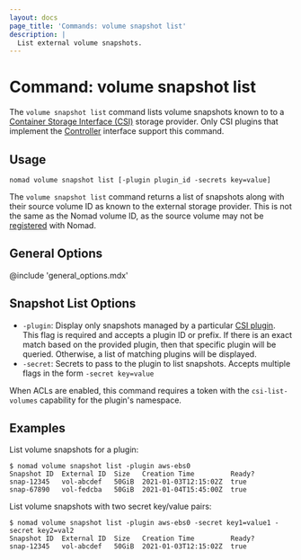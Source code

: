 ```yaml
---
layout: docs
page_title: 'Commands: volume snapshot list'
description: |
  List external volume snapshots.
---
```


# Command: volume snapshot list

The `volume snapshot list` command lists volume snapshots known to to a
[Container Storage Interface (CSI)][csi] storage provider. Only CSI plugins
that implement the [Controller][csi_plugins_internals] interface support this
command.

## Usage

```plaintext
nomad volume snapshot list [-plugin plugin_id -secrets key=value]
```

The `volume snapshot list` command returns a list of snapshots along with their
source volume ID as known to the external storage provider. This is not the
same as the Nomad volume ID, as the source volume may not be [registered] with
Nomad.

## General Options

@include 'general_options.mdx'

## Snapshot List Options

- `-plugin`: Display only snapshots managed by a particular [CSI
  plugin][csi_plugin]. This flag is required and accepts a plugin ID
  or prefix. If there is an exact match based on the provided plugin,
  then that specific plugin will be queried. Otherwise, a list of
  matching plugins will be displayed.
- `-secret`: Secrets to pass to the plugin to list snapshots. Accepts
  multiple flags in the form `-secret key=value`

When ACLs are enabled, this command requires a token with the
`csi-list-volumes` capability for the plugin's namespace.

## Examples

List volume snapshots for a plugin:

```shell-session
$ nomad volume snapshot list -plugin aws-ebs0
Snapshot ID  External ID  Size   Creation Time         Ready?
snap-12345   vol-abcdef   50GiB  2021-01-03T12:15:02Z  true
snap-67890   vol-fedcba   50GiB  2021-01-04T15:45:00Z  true
```

List volume snapshots with two secret key/value pairs:
```shell-session
$ nomad volume snapshot list -plugin aws-ebs0 -secret key1=value1 -secret key2=val2
Snapshot ID  External ID  Size   Creation Time         Ready?
snap-12345   vol-abcdef   50GiB  2021-01-03T12:15:02Z  true
```

[csi]: https://github.com/container-storage-interface/spec
[csi_plugin]: /docs/job-specification/csi_plugin
[registered]: /docs/commands/volume/register
[csi_plugins_internals]: /docs/internals/plugins/csi#csi-plugins
